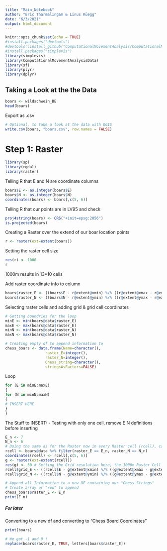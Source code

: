 ```yaml
---
title: "Main_Notebook"
author: "Eric Tharmalingam & Linus Rüegg"
date: "6/3/2021"
output: html_document
---
```


```r
knitr::opts_chunk$set(echo = TRUE)
#install.packages("devtools") 
#devtools::install_github("ComputationalMovementAnalysis/ComputationalMovementAnalysisData")
#install.packages("simplevis")
library(simplevis)
library(ComputationalMovementAnalysisData)
library(sf)
library(plyr)
library(dplyr)
```

## Taking a Look at the the Data 

```r
boars <- wildschwein_BE
head(boars)
```
Export as .csv
```r
# Optional, to take a look at the data with QGIS 
write.csv(boars, "boars.csv", row.names = FALSE)
```

# Step 1: Raster

```r
library(sp)
library(rgdal) 
library(raster) 
```
Telling R that E and N are coordinate columns
```r
boars$E <- as.integer(boars$E)
boars$N <- as.integer(boars$N)
coordinates(boars) <- boars[,c(5, 6)]
```

Telling R that our points are in LV95 and check 
```r
proj4string(boars) <- CRS("+init=epsg:2056")
is.projected(boars)
```
Creating a Raster over the extend of our boar location points
```r
r <- raster(ext=extent(boars))
```

Setting the raster cell size 
```r
res(r) <- 1000
r
```
1000m results in 13*10 cells

Add raster coordinate info to column
```r
boars$raster_E <- ((boars$E - r@extent@xmin) %/% ((r@extent@xmax - r@extent@xmin)/ r@ncols)) # (Koordinate - Minimum Extent) // cellsize 
boars$raster_N <- ((boars$N - r@extent@ymin) %/% ((r@extent@ymax - r@extent@ymin)/ r@nrows))
```

Selecting raster cells and adding grid & grid cell coordinates
```r
# Getting boundries for the loop
minE <- min(boars@data$raster_E)
maxE <- max(boars@data$raster_E)
minN <- min(boars@data$raster_N)
maxN <- max(boars@data$raster_N)

# Creating empty df to append information to
chess_boars <- data.frame(Name=character(),
                  raster_E=integer(),
                  raster_N=integer(),
                  Chess_string=character(),
                  stringsAsFactors=FALSE)
```

Loop
```r
for (E in minE:maxE)
{
for (N in minN:maxN)
{
# INSERT HERE
}
}
```

The Stuff to INSERT:
- Testing with only one cell, remove E N definitions before inserting
```r
E_n <- 7
N_n <- 6
# Doing the same as for the Raster now in every Raster cell (rcell), calling it Grid (g)
rcell <- boars@data %>% filter(raster_E == E_n, raster_N == N_n)
coordinates(rcell) <- rcell[,c(5, 6)]
g <- raster(ext=extent(rcell))
res(g) <- 50 # Setting the Grid resolution here, the 1000m Raster Cell is divided by this.
rcell$grid_E <- ((rcell$E - g@extent@xmin) %/% ((g@extent@xmax - g@extent@xmin)/ g@ncols)) # (Koordinate - Minimum Extent) // cellsize 
rcell$grid_N <- ((rcell$N - g@extent@ymin) %/% ((g@extent@ymax - g@extent@ymin)/ g@nrows))

# Append all Information to a new DF containing our "Chess Strings"
# Create array or "row" to append
chess_boars$raster_E <- E_n
print(E_n)
```

##### For later
Converting to a new df and converting to "Chess Board Coordinates"
```r
print(boars)
```
```r
# We got -1 and 0 !
replace(boars$raster_E, TRUE, letters[boars$raster_E])
```



